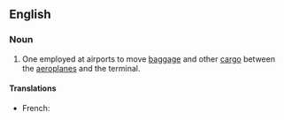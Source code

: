 ==English==
{{wikipedia}}

===Noun===
{{en-noun}}

# One employed at airports to move [[baggage]] and other [[cargo]] between the [[aeroplane]]s and the terminal.

====Translations====
{{trans-top}}
* French: {{t+|fr|bagagiste|m}}
{{trans-mid}}
{{trans-bottom}}